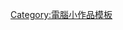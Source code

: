 {{asbox
| image     = Bus icon.svg
| pix       = 35
| subject   = [[電腦網路]]相關的[[軟體]] 
| qualifier = 
| category  = 網路軟體小作品
| tempsort  =  
| name      = Template:Network-software-stub
}}<noinclude>
[[Category:電腦小作品模板]]
</noinclude>